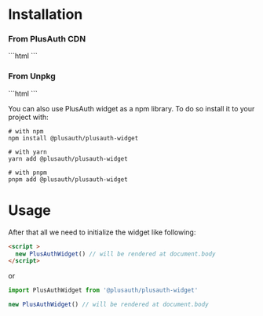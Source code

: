 
# Installation

### From PlusAuth CDN

<JsonKey json={pkg} >
  ```html
  <script src="https://static.plusauth.com/js/@plusauth/widget/v{{version}}/plusauth-widget.min.js" type="application/javascript"></script>
  ```
</JsonKey>

### From Unpkg
<JsonKey json={pkg} >
  ```html
  <script src="https://unpkg.com/@plusauth/plusauth-widget@{{version}}/dist/plusauth-widget.min.js" type="application/javascript"></script>
  ```
</JsonKey>


You can also use PlusAuth widget as a npm library. To do so install it to your project with:

```shell
# with npm
npm install @plusauth/plusauth-widget

# with yarn
yarn add @plusauth/plusauth-widget

# with pnpm
pnpm add @plusauth/plusauth-widget
```

# Usage

After that all we need to initialize the widget like following:

```html
<script >
  new PlusAuthWidget() // will be rendered at document.body
</script>
```

or

```js
import PlusAuthWidget from '@plusauth/plusauth-widget'

new PlusAuthWidget() // will be rendered at document.body
```
